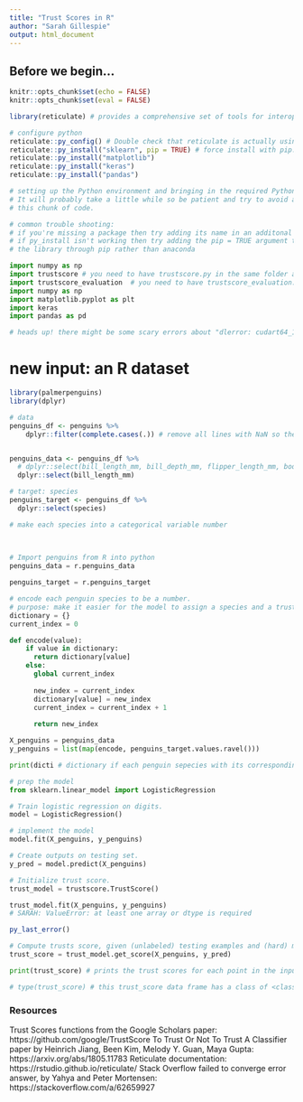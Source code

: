 ```yaml
---
title: "Trust Scores in R"
author: "Sarah Gillespie"
output: html_document
---
```


## Before we begin...

```r
knitr::opts_chunk$set(echo = FALSE)
knitr::opts_chunk$set(eval = FALSE)

```

```r

library(reticulate) # provides a comprehensive set of tools for interoperability between Python and R.

```

```r
# configure python
reticulate::py_config() # Double check that reticulate is actually using your new conda env.
reticulate::py_install("sklearn", pip = TRUE) # force install with pip. sklearn wasn't coming up via anaconda.
reticulate::py_install("matplotlib")
reticulate::py_install("keras")
reticulate::py_install("pandas")

# setting up the Python environment and bringing in the required Python packages is important.
# It will probably take a little while so be patient and try to avoid accidentally running
# this chunk of code.

# common trouble shooting:
# if you're missing a package then try adding its name in an additonal line of py_install
# if py_install isn't working then try adding the pip = TRUE argument to try installing
# the library through pip rather than anaconda
```

```python
import numpy as np
import trustscore # you need to have trustscore.py in the same folder as this .Rmd file to import it
import trustscore_evaluation  # you need to have trustscore_evaluation.py in the same folder as this .Rmd file to import it
import numpy as np
import matplotlib.pyplot as plt
import keras
import pandas as pd

# heads up! there might be some scary errors about "dlerror: cudart64_110.dll not found". It's just a warning and you can ignore it.

```


# new input: an R dataset

```r

library(palmerpenguins)
library(dplyr)

# data
penguins_df <- penguins %>%
    dplyr::filter(complete.cases(.)) # remove all lines with NaN so the model can be fit on the data (later)


penguins_data <- penguins_df %>%
  # dplyr::select(bill_length_mm, bill_depth_mm, flipper_length_mm, body_mass_g)
  dplyr::select(bill_length_mm)

# target: species
penguins_target <- penguins_df %>%
  dplyr::select(species)

# make each species into a categorical variable number
  
  
```


```python
# Import penguins from R into python
penguins_data = r.penguins_data

penguins_target = r.penguins_target

# encode each penguin species to be a number.
# purpose: make it easier for the model to assign a species and a trust score to the species prediction.
dictionary = {}
current_index = 0

def encode(value):
    if value in dictionary:
      return dictionary[value]
    else:
      global current_index
      
      new_index = current_index
      dictionary[value] = new_index
      current_index = current_index + 1
      
      return new_index

X_penguins = penguins_data
y_penguins = list(map(encode, penguins_target.values.ravel()))

print(dicti # dictionary if each penguin sepecies with its corresponding number
```

```python
# prep the model
from sklearn.linear_model import LogisticRegression

# Train logistic regression on digits.
model = LogisticRegression()

```

```python
# implement the model
model.fit(X_penguins, y_penguins)

# Create outputs on testing set.
y_pred = model.predict(X_penguins)

```

```python
# Initialize trust score.
trust_model = trustscore.TrustScore()

trust_model.fit(X_penguins, y_penguins)
# SARAH: ValueError: at least one array or dtype is required

```

```r
py_last_error()
```

```python

# Compute trusts score, given (unlabeled) testing examples and (hard) model predictions.
trust_score = trust_model.get_score(X_penguins, y_pred)

print(trust_score) # prints the trust scores for each point in the inputted dataset

# type(trust_score) # this trust_score data frame has a class of <class 'numpy.ndarray'>

```

### Resources
Trust Scores functions from the Google Scholars paper: https://github.com/google/TrustScore
To Trust Or Not To Trust A Classifier paper by Heinrich Jiang, Been Kim, Melody Y. Guan, Maya Gupta: https://arxiv.org/abs/1805.11783
Reticulate documentation: https://rstudio.github.io/reticulate/
Stack Overflow failed to converge error answer, by 
Yahya and Peter Mortensen: https://stackoverflow.com/a/62659927

